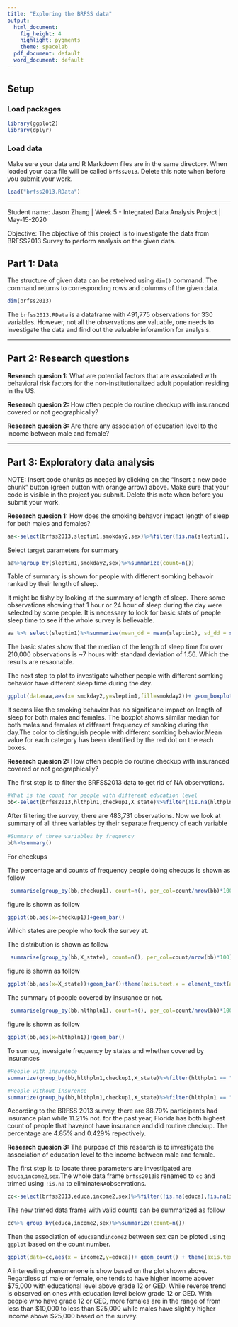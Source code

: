 ```yaml
---
title: "Exploring the BRFSS data"
output:
  html_document:
    fig_height: 4
    highlight: pygments
    theme: spacelab
  pdf_document: default
  word_document: default
---
```


## Setup

### Load packages

```r
library(ggplot2)
library(dplyr)
```

### Load data

Make sure your data and R Markdown files are in the same directory. When loaded
your data file will be called `brfss2013`. Delete this note when before you submit 
your work. 

```r
load("brfss2013.RData")
```



* * *
Student name: Jason Zhang 
| Week 5 - Integrated Data Analysis Project
| May-15-2020

Objective:
The objective of this project is to investigate the data from BRFSS2013 Survey to perform analysis on the given data. 

## Part 1: Data
The structure of given data can be retreived using ```dim()``` command. The command returns to corresponding rows and columns of the given data.
```r
dim(brfss2013)
```
The ```brfss2013.RData``` is a dataframe with 491,775 observations for 330 variables. However, not all the observations are valuable, one needs to investigate the data and find out the valuable inforamtion for analysis.




* * *

## Part 2: Research questions

**Research quesion 1:**
What are potential factors that are asscoiated with behavioral risk factors for the non-institutionalized adult population residing in the US.

**Research quesion 2:**
How often people do routine checkup with insuranced covered or not geographically?

**Research quesion 3:**
Are there any association of education level to the income between male and female?

* * *

## Part 3: Exploratory data analysis

NOTE: Insert code chunks as needed by clicking on the "Insert a new code chunk" 
button (green button with orange arrow) above. Make sure that your code is visible
in the project you submit. Delete this note when before you submit your work.

**Research quesion 1:**
How does the smoking behavor impact length of sleep for both males and females?

```r
aa<-select(brfss2013,sleptim1,smokday2,sex)%>%filter(!is.na(sleptim1),!is.na(smokday2),!is.na(sex))
```

Select target parameters for summary
```r
aa%>%group_by(sleptim1,smokday2,sex)%>%summarize(count=n())
```
Table of summary is shown for people with different somking behavoir ranked by their length of sleep. 

It might be fishy by looking at the summary of length of sleep. There some observations showing that 1 hour or 24 hour of sleep during the day were selected by some people. It is necessary to look for basic stats of people sleep time to see if the whole survey is believable.
```r
aa %>% select(sleptim1)%>%summarise(mean_dd = mean(sleptim1), sd_dd = sd(sleptim1), n = n())
```
The basic states show that the median of the length of sleep time for over 210,000 observations is ~7 hours with standard deviation of 1.56. Which the results are resaonable. 

The next step to plot to investigate whether people with different somking behavior have different sleep time during the day.
```r
ggplot(data=aa,aes(x= smokday2,y=sleptim1,fill=smokday2))+ geom_boxplot() + theme(axis.text.x = element_text(angle = 60,vjust=1,hjust=1))+facet_grid(.~sex) + xlab("smoke daily frequency")+ylab("sleeptime")+stat_summary(fun.y = mean,color = "red",geom = "point")
```

It seems like the smoking behavior has no significane impact on length of sleep for both males and females. The boxplot shows silmilar median for both males and females at different frequency of smoking during the day.The color to distinguish people with different somking behavior.Mean value for each category has been identified by the red dot on the each boxes. 

**Research quesion 2:**
How often people do routine checkup with insuranced covered or not geographically? 

The first step is to filter the BRFSS2013 data to get rid of NA observations.
```r
#What is the count for people with different education level
bb<-select(brfss2013,hlthpln1,checkup1,X_state)%>%filter(!is.na(hlthpln1),!is.na(checkup1),!is.na(X_state),X_state!=0)

```
After filtering the survey, there are 483,731 observations. Now we look at summary of all three variables by their separate frequency of each variable


```r
#Summary of three variables by frequency
bb%>%summary()
```

For checkups

The percentage and counts of frequency people doing checups is shown as follow
```r
 summarise(group_by(bb,checkup1), count=n(), per_col=count/nrow(bb)*100)
```

figure is shown as follow
```r
ggplot(bb,aes(x=checkup1))+geom_bar()
```
Which states are people who took the survey at.

The distribution is shown as follow
```r
 summarise(group_by(bb,X_state), count=n(), per_col=count/nrow(bb)*100)
```

figure is shown as follow
```r
ggplot(bb,aes(x=X_state))+geom_bar()+theme(axis.text.x = element_text(angle = 90,vjust=1,hjust=1))

```

The summary of people covered by insurance or not.

```r
 summarise(group_by(bb,hlthpln1), count=n(), per_col=count/nrow(bb)*100)
```

figure is shown as follow
```r
ggplot(bb,aes(x=hlthpln1))+geom_bar()

```

To sum up, invesigate frequency by states and whether covered by insurances


```r
#People with insurence
summarize(group_by(bb,hlthpln1,checkup1,X_state)%>%filter(hlthpln1 == "Yes"),count=n(),per_col= count/nrow(bb)*100)%>%arrange(desc(per_col))
```

```r
#People without insurence
summarize(group_by(bb,hlthpln1,checkup1,X_state)%>%filter(hlthpln1 == "No"),count=n(),per_col= count/nrow(bb)*100)%>%arrange(desc(per_col))

```

According to the BRFSS 2013 survey, there are 88.79% participants had insurance plan while 11.21% not. for the past year, Florida has both highest count of people that have/not have insurance and did routine checkup. The percentage are 4.85% and 0.429% repectively.



**Research quesion 3:**
The purpose of this research is to investigate the association of education level to the income between male and female. 

The first step is to locate three parameters are investigated are ```educa```,```income2```,```sex```.The whole data frame ```brfss2013```is renamed to ```cc``` and trimed using ```!is.na``` to eliminate```NA```observations. 
```r
cc<-select(brfss2013,educa,income2,sex)%>%filter(!is.na(educa),!is.na(income2),!is.na(sex))
```
The new trimed data frame with valid counts can be summarized as follow

```r
cc%>% group_by(educa,income2,sex)%>%summarize(count=n())
```

Then the association of ```educa```and```income2``` between sex can be ploted using ```ggplot``` based on the count number.
```r
ggplot(data=cc,aes(x = income2,y=educa))+ geom_count() + theme(axis.text.x = element_text(angle = 60,vjust=1,hjust=1))+facet_grid(.~sex) + xlab("income level")+ylab("education level")
```

A interesting phenomenone is show based on the plot shown above. Regardless of male or female, one tends to have higher income abover $75,000 with educational level above grade 12 or GED. While reverse trend is observed on ones with education level below grade 12 or GED. With people who have grade 12 or GED, more females are in the range of from less than $10,000 to less than $25,000 while males have slightly higher income above $25,000 based on the survey.


